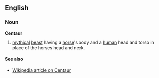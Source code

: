 ==English==
===Noun===
'''Centaur'''
#[[myth]]ical [[beast]] having a [[horse]]'s body and a [[human]] head and torso in place of the horses head and neck.

====See also====
*[[en:centaur|Wikipedia article on Centaur]]